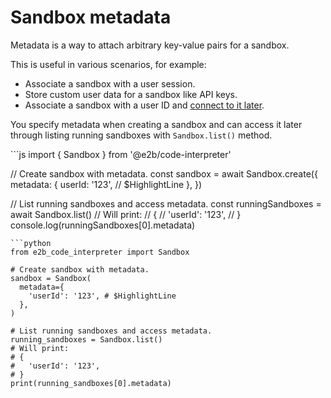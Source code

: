 # Sandbox metadata

Metadata is a way to attach arbitrary key-value pairs for a sandbox.

This is useful in various scenarios, for example:
- Associate a sandbox with a user session.
- Store custom user data for a sandbox like API keys.
- Associate a sandbox with a user ID and [connect to it later](/docs/sandbox/connect).

You specify metadata when creating a sandbox and can access it later through listing running sandboxes with `Sandbox.list()` method.

<CodeGroup>
```js
import { Sandbox } from '@e2b/code-interpreter'

// Create sandbox with metadata.
const sandbox = await Sandbox.create({
  metadata: {
    userId: '123', // $HighlightLine
  },
})

// List running sandboxes and access metadata.
const runningSandboxes = await Sandbox.list()
// Will print:
// {
//   'userId': '123',
// }
console.log(runningSandboxes[0].metadata)
```
```python
from e2b_code_interpreter import Sandbox

# Create sandbox with metadata.
sandbox = Sandbox(
  metadata={
    'userId': '123', # $HighlightLine
  },
)

# List running sandboxes and access metadata.
running_sandboxes = Sandbox.list()
# Will print:
# {
#   'userId': '123',
# }
print(running_sandboxes[0].metadata)
```
</CodeGroup>
